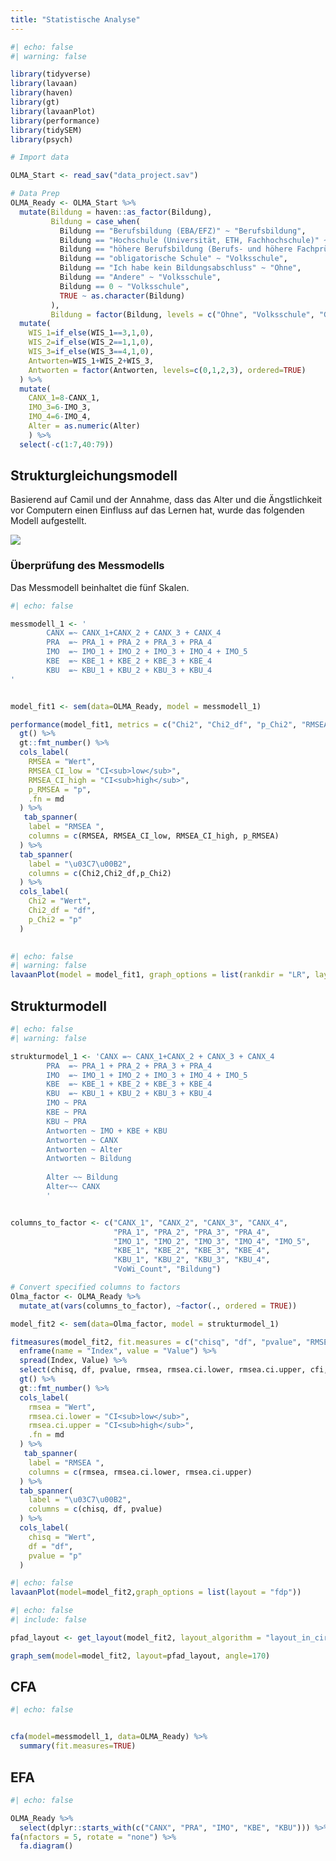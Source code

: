 ```yaml
---
title: "Statistische Analyse"
---
```


```r
#| echo: false
#| warning: false

library(tidyverse)
library(lavaan)
library(haven)
library(gt)
library(lavaanPlot)
library(performance)
library(tidySEM)
library(psych)

# Import data

OLMA_Start <- read_sav("data_project.sav")

# Data Prep
OLMA_Ready <- OLMA_Start %>% 
  mutate(Bildung = haven::as_factor(Bildung),
         Bildung = case_when(
           Bildung == "Berufsbildung (EBA/EFZ)" ~ "Berufsbildung",
           Bildung == "Hochschule (Universität, ETH, Fachhochschule)" ~ "Hochschule",
           Bildung == "höhere Berufsbildung (Berufs- und höhere Fachprüfung, höhere Fachschule)" ~ "höhere Berufsbildung",
           Bildung == "obligatorische Schule" ~ "Volksschule",
           Bildung == "Ich habe kein Bildungsabschluss" ~ "Ohne",
           Bildung == "Andere" ~ "Volksschule",
           Bildung == 0 ~ "Volksschule",
           TRUE ~ as.character(Bildung)
         ),
         Bildung = factor(Bildung, levels = c("Ohne", "Volksschule", "Gymnasium/Fachmittelschule", "Berufsbildung", "höhere Berufsbildung", "Hochschule", ordered=TRUE))) %>% 
  mutate(
    WIS_1=if_else(WIS_1==3,1,0),
    WIS_2=if_else(WIS_2==1,1,0),
    WIS_3=if_else(WIS_3==4,1,0),
    Antworten=WIS_1+WIS_2+WIS_3,
    Antworten = factor(Antworten, levels=c(0,1,2,3), ordered=TRUE)
  ) %>% 
  mutate(
    CANX_1=8-CANX_1,
    IMO_3=6-IMO_3,
    IMO_4=6-IMO_4,
    Alter = as.numeric(Alter)
    ) %>% 
  select(-c(1:7,40:79))

```

## Strukturgleichungsmodell

Basierend auf Camil und der Annahme, dass das Alter und die Ängstlichkeit vor Computern einen Einfluss auf das Lernen hat, wurde das folgenden Modell aufgestellt.

![](images/Untitled%20-%20Frame%201-01.jpg)

### Überprüfung des Messmodells

Das Messmodell beinhaltet die fünf Skalen.

```r
#| echo: false

messmodell_1 <- '
        CANX =~ CANX_1+CANX_2 + CANX_3 + CANX_4
        PRA  =~ PRA_1 + PRA_2 + PRA_3 + PRA_4
        IMO  =~ IMO_1 + IMO_2 + IMO_3 + IMO_4 + IMO_5
        KBE  =~ KBE_1 + KBE_2 + KBE_3 + KBE_4
        KBU  =~ KBU_1 + KBU_2 + KBU_3 + KBU_4
'


model_fit1 <- sem(data=OLMA_Ready, model = messmodell_1)

performance(model_fit1, metrics = c("Chi2", "Chi2_df", "p_Chi2", "RMSEA", "RMSEA_CI_low", "RMSEA_CI_high", "p_RMSEA", "CFI","SRMR")) %>% 
  gt() %>% 
  gt::fmt_number() %>% 
  cols_label(
    RMSEA = "Wert",
    RMSEA_CI_low = "CI<sub>low</sub>",
    RMSEA_CI_high = "CI<sub>high</sub>",
    p_RMSEA = "p",
    .fn = md
  ) %>% 
   tab_spanner(
    label = "RMSEA ",
    columns = c(RMSEA, RMSEA_CI_low, RMSEA_CI_high, p_RMSEA)
  ) %>% 
  tab_spanner(
    label = "\u03C7\u00B2",
    columns = c(Chi2,Chi2_df,p_Chi2)
  ) %>% 
  cols_label(
    Chi2 = "Wert",
    Chi2_df = "df",
    p_Chi2 = "p"
  )
  
```

```r
#| echo: false
#| warning: false
lavaanPlot(model = model_fit1, graph_options = list(rankdir = "LR", layout = "neato"))
```

## Strukturmodell

```r
#| echo: false
#| warning: false

strukturmodel_1 <- 'CANX =~ CANX_1+CANX_2 + CANX_3 + CANX_4
        PRA  =~ PRA_1 + PRA_2 + PRA_3 + PRA_4
        IMO  =~ IMO_1 + IMO_2 + IMO_3 + IMO_4 + IMO_5
        KBE  =~ KBE_1 + KBE_2 + KBE_3 + KBE_4
        KBU  =~ KBU_1 + KBU_2 + KBU_3 + KBU_4
        IMO ~ PRA
        KBE ~ PRA
        KBU ~ PRA
        Antworten ~ IMO + KBE + KBU
        Antworten ~ CANX
        Antworten ~ Alter
        Antworten ~ Bildung
        
        Alter ~~ Bildung
        Alter~~ CANX
        '


columns_to_factor <- c("CANX_1", "CANX_2", "CANX_3", "CANX_4", 
                       "PRA_1", "PRA_2", "PRA_3", "PRA_4", 
                       "IMO_1", "IMO_2", "IMO_3", "IMO_4", "IMO_5", 
                       "KBE_1", "KBE_2", "KBE_3", "KBE_4", 
                       "KBU_1", "KBU_2", "KBU_3", "KBU_4",
                       "VoWi_Count", "Bildung")

# Convert specified columns to factors
Olma_factor <- OLMA_Ready %>%
  mutate_at(vars(columns_to_factor), ~factor(., ordered = TRUE))

model_fit2 <- sem(data=Olma_factor, model = strukturmodel_1)

fitmeasures(model_fit2, fit.measures = c("chisq", "df", "pvalue", "RMSEA", "rmsea.ci.lower", "rmsea.ci.upper", "p_RMSEA", "CFI","SRMR")) %>% 
  enframe(name = "Index", value = "Value") %>%
  spread(Index, Value) %>% 
  select(chisq, df, pvalue, rmsea, rmsea.ci.lower, rmsea.ci.upper, cfi,srmr) %>% 
  gt() %>% 
  gt::fmt_number() %>% 
  cols_label(
    rmsea = "Wert",
    rmsea.ci.lower = "CI<sub>low</sub>",
    rmsea.ci.upper = "CI<sub>high</sub>",
    .fn = md
  ) %>% 
   tab_spanner(
    label = "RMSEA ",
    columns = c(rmsea, rmsea.ci.lower, rmsea.ci.upper)
  ) %>% 
  tab_spanner(
    label = "\u03C7\u00B2",
    columns = c(chisq, df, pvalue)
  ) %>% 
  cols_label(
    chisq = "Wert",
    df = "df",
    pvalue = "p"
  )
```

```r
#| echo: false
lavaanPlot(model=model_fit2,graph_options = list(layout = "fdp"))
```

```r
#| echo: false
#| include: false

pfad_layout <- get_layout(model_fit2, layout_algorithm = "layout_in_circle")

graph_sem(model=model_fit2, layout=pfad_layout, angle=170)
```

## CFA

```r
#| echo: false


cfa(model=messmodell_1, data=OLMA_Ready) %>% 
  summary(fit.measures=TRUE)
```

## EFA

```r
#| echo: false

OLMA_Ready %>% 
  select(dplyr::starts_with(c("CANX", "PRA", "IMO", "KBE", "KBU"))) %>% 
fa(nfactors = 5, rotate = "none") %>% 
  fa.diagram()

```
